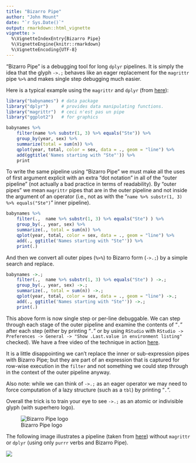 ```yaml
---
title: "Bizarro Pipe"
author: "John Mount"
date: "`r Sys.Date()`"
output: rmarkdown::html_vignette
vignette: >
  %\VignetteIndexEntry{Bizarro Pipe}
  %\VignetteEngine{knitr::rmarkdown}
  %\VignetteEncoding{UTF-8}
---
```


"Bizarro Pipe" is a debugging tool for long `dplyr` pipelines.  It is simply
the idea that the glyph `->.;` behaves like an eager replacement for the `magrittr`
pipe `%>%` and makes single step debugging much easier.  

Here is a typical example using the `magrittr` and `dplyr` (from [here](https://www.r-statistics.com/2014/08/simpler-r-coding-with-pipes-the-present-and-future-of-the-magrittr-package/)):

```r
library("babynames") # data package
library("dplyr")     # provides data manipulating functions.
library("magrittr")  # ceci n'est pas un pipe
library("ggplot2")   # for graphics

babynames %>%
    filter(name %>% substr(1, 3) %>% equals("Ste")) %>%
    group_by(year, sex) %>%
    summarize(total = sum(n)) %>%
    qplot(year, total, color = sex, data = ., geom = "line") %>%
    add(ggtitle('Names starting with "Ste"')) %>%
    print
```

To write the same pipeline using "Bizarro Pipe" we must make all the
uses of first argument explicit with an extra "dot notation" in all of the "outer pipeline" (not actually a bad practice in terms of readability).
By "outer pipes" we mean `magrittr` pipes that are in the outer pipeline
and not inside the argument of an operator 
(i.e., not as with the "`name %>% substr(1, 3) %>% equals("Ste")`" inner pipeline).

```r
babynames %>%
    filter(.,  name %>% substr(1, 3) %>% equals("Ste") ) %>%
    group_by(., year, sex) %>%
    summarize(., total = sum(n)) %>%
    qplot(year, total, color = sex, data = ., geom = "line") %>%
    add(., ggtitle('Names starting with "Ste"')) %>%
    print(.)
```

And then we convert all outer pipes (`%>%`) to Bizarro form (`->.;`) by
a simple search and replace.

```r
babynames ->.;
    filter(.,  name %>% substr(1, 3) %>% equals("Ste") ) ->.;
    group_by(., year, sex) ->.;
    summarize(., total = sum(n)) ->.;
    qplot(year, total, color = sex, data = ., geom = "line") ->.;
    add(., ggtitle('Names starting with "Ste"')) ->.;
    print(.)
```

This above form is now single step or per-line debuggable.  We can step through each stage
of the outer pipeline and examine the contents of "`.`" after each step (either
by printing "`.`" or by using `RStudio` with `RStudio -> Preferences -> General -> "Show .Last.value in environment listing"` checked).  We have a free video of the technique in action [here](https://youtu.be/7Xifeq3-FGU?list=PLAKBwakacHbQT51nPHex1on3YNCCmggZA).

It is a little disappointing we can't replace the inner or sub-expression pipes with Bizarro Pipe; but they are part of an
expression that is captured for row-wise execution in the `filter` and
not something we could step through in the context of the outer pipeline anyway.

Also note: while we can
think of `->.;` as an eager operator we may need to force computation of a 
lazy structure (such as a `tbl`) by printing "`.`".

Overall the trick is to train your eye to see `->.;` as an atomic or indivisible glyph (with superhero logo).

![Bizarro Pipe logo](BizarroPipe.jpg)

The following image illustrates a pipeline (taken from [here](https://blog.rstudio.org/2015/09/29/purrr-0-1-0/)) without `magrittr` or `dplyr` (using only `purrr` verbs and Bizarro Pipe).

![](Pipe2.jpg)

